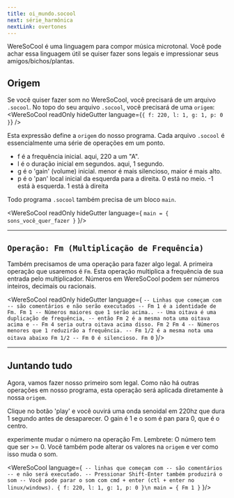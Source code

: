```yaml
---
title: oi_mundo.socool
next: série_harmônica
nextLink: overtones
---
```



WereSoCool é uma linguagem para compor música microtonal. Você pode achar essa linguagem útil se quiser fazer sons legais e impressionar seus amigos/bichos/plantas.


## Origem

Se você quiser fazer som no WereSoCool, você precisará de um arquivo `.socool`. No topo do seu arquivo `.socool`, você precisará de uma `origem`:
<WereSoCool
  readOnly
  hideGutter
  language={`{ f: 220, l: 1, g: 1, p: 0 }`}
/>

Esta expressão define a `origem` do nosso programa. Cada arquivo `.socool` é essencialmente uma série de operações em um ponto.

- f é a frequência inicial. aqui, 220 a um "A".
- l é o duração inicial em segundos. aqui, 1 segundo.
- g é o 'gain' (volume) inicial. menor é mais silencioso, maior é mais alto.
- p é o 'pan' local inicial da esquerda para a direita. 0 está no meio. -1 está à esquerda. 1 está à direita

Todo programa `.socool` também precisa de um bloco `main`.

<WereSoCool
  readOnly
  hideGutter
  language={
`main = {
  sons_você_quer_fazer
}`
}/>

---

## `Operação: Fm (Multiplicação de Frequência)`
Também precisamos de uma operação para fazer algo legal. A primeira operação que usaremos é `Fm`. Esta operação multiplica a frequência de sua entrada pelo multiplicador. Números em WereSoCool podem ser números inteiros, decimais ou racionais.

<WereSoCool
  readOnly
  hideGutter
  language={
`-- Linhas que começam com -- são comentários e não serão executados
-- Fm 1 é a identidade de Fm.
Fm 1
-- Números maiores que 1 serão acima..
-- Uma oitava é uma duplicação de frequência,
-- então Fm 2 é a mesma nota uma oitava acima e
-- Fm 4 seria outra oitava acima disso.
Fm 2
Fm 4
-- Números menores que 1 reduzirão a frequência.
-- Fm 1/2 é a mesma nota uma oitava abaixo
Fm 1/2
-- Fm 0 é silencioso.
Fm 0`
}/>

---

## Juntando tudo

Agora, vamos fazer nosso primeiro som legal. Como não há outras operações em nosso programa, esta operação será aplicada diretamente à nossa `origem`.

Clique no botão 'play' e você ouvirá uma onda senoidal em 220hz que dura 1 segundo antes de desaparecer. O gain é 1 e o som é pan para 0, que é o centro.

experimente mudar o número na operação Fm. Lembrete: O número tem que ser >= 0. Você também pode alterar os valores na `origem` e ver como isso muda o som.

<WereSoCool language={`
-- linhas que começam com -- são comentários
-- e não será executado.
-- Pressionar Shift-Enter também produzirá o som
-- Você pode parar o som com cmd + enter (ctl + enter no linux/windows).
{ f: 220, l: 1, g: 1, p: 0 }\n
main = {
  Fm 1
}`
}/>

